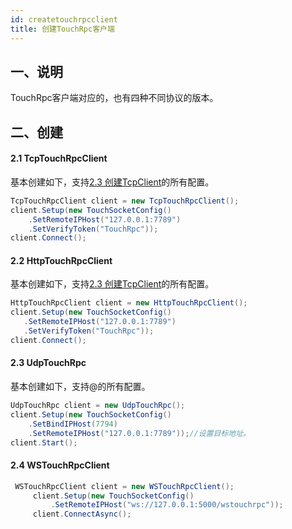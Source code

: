 ```yaml
---
id: createtouchrpcclient
title: 创建TouchRpc客户端
---
```



## 一、说明

TouchRpc客户端对应的，也有四种不同协议的版本。

## 二、创建

<a name="Es0jr"></a>

#### 2.1 TcpTouchRpcClient

基本创建如下，支持[2.3 创建TcpClient](<..\二、Tcp组件\2.3 创建TcpClient.md>)的所有配置。

```csharp
TcpTouchRpcClient client = new TcpTouchRpcClient();
client.Setup(new TouchSocketConfig()
    .SetRemoteIPHost("127.0.0.1:7789")
    .SetVerifyToken("TouchRpc"));
client.Connect();
```

<a name="clQGY"></a>

#### 2.2 HttpTouchRpcClient

基本创建如下，支持[2.3 创建TcpClient](<..\二、Tcp组件\2.3 创建TcpClient.md>)的所有配置。

```csharp
HttpTouchRpcClient client = new HttpTouchRpcClient();
client.Setup(new TouchSocketConfig()
   .SetRemoteIPHost("127.0.0.1:7789")
   .SetVerifyToken("TouchRpc"));
client.Connect();
```

<a name="te59s"></a>

#### 2.3 UdpTouchRpc

基本创建如下，支持@的所有配置。

```csharp
UdpTouchRpc client = new UdpTouchRpc();
client.Setup(new TouchSocketConfig()
    .SetBindIPHost(7794)
    .SetRemoteIPHost("127.0.0.1:7789"));//设置目标地址。
client.Start();
```

<a name="WTDXI"></a>

#### 2.4 WSTouchRpcClient

```csharp
 WSTouchRpcClient client = new WSTouchRpcClient();
     client.Setup(new TouchSocketConfig()
         .SetRemoteIPHost("ws://127.0.0.1:5000/wstouchrpc"));
     client.ConnectAsync();
```

